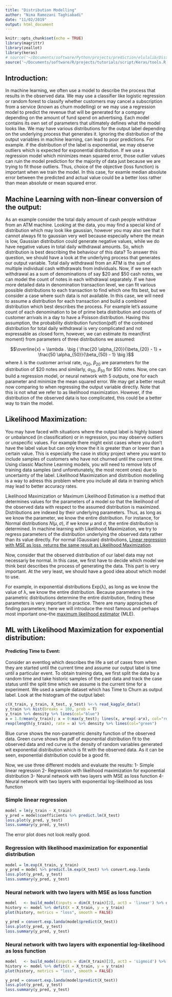 ```yaml
---
title: "Distribution Modelling"
author: "Nima Ramezani Taghiabadi"
date: "11/02/2019"
output: html_document
---
```


```r
knitr::opts_chunk$set(echo = TRUE)
library(magrittr)
library(zeallot)
library(keras)
# source('~/Documents/software/Python/projects/prediction/elulalib/DistributionModels/R_test/tools.R')
source('~/Documents/software/R/projects/tutorials/script/Keras/tools.R')
```

## Introduction:

In machine learning, we often use a model to describe the process that results in the observed data. We may use a classifier like logistic regression or random forest to classify whether customers may cancel a subscription from a service (known as churn modelling) or we may use a regression model to predict the revenue that will be generated for a company depending on the amount of fund spend on advertising. Each model contains its own set of parameters that ultimately defines what the model looks like.
We may have various distributions for the output label depending on the underlying process that generates it. Ignoring the distribution of the output variables in machine learning, can lead to poor predictions. For example. if the distribution of the label is exponential, we may observe outliers which is expected for exponential distribution. If we use a regression model which minimizes mean squared error, those outlier values can ruin the model prediction for the majority of data just because we are trying to fit those outliers. Thus, choice of the objective (loss function) is important when we train the model. In this case, for examle median absolute error between the predicted and actual value could be a better loss rather than mean absolute or mean squared error.

## Machine Learning with non-linear conversion of the output:

As an example consider the total daily amount of cash people withdraw from an ATM machine. Looking at the data, you may find a special kind of distribution which may look like gaussian, however you may also see that it cannot always fit to gaussian very well because especially where the mean is low, Gaussian distribution could generate negative values, while we do have negative values in total daily withdrawal amounts.
So, which distribution is best describing the behaviour of this data? To answer this question, we should have a look at the underlying process that generates our output variable.
Total daily withdrawal from an ATM is the sum of multiple individual cash withdrawals from individuals. Now, if we see each withdrawal as a sum of denominations of say \$20 and \$50 cash notes, we can model the count of notes in each withdrawal separately. If we have more detailed data in denomination transaction level, we can fit various possible distributions to each transaction to find which one fits best, but we consider a case where such data is not available.
In this case, we will need to assume a distribution for each transaction and build a combined distribution which best describes the process.
For example let's assume count of each denomination to be of prime beta distribution and counts of customer arrivals in a day to have a Poisson distribution. 
Having this assumption, the probability distribution function(pdf) of the combined distribution for total daily withdrawal is very complicated and not expressable as closed form, however, we can estimate its mean(first moment) from parameters of three distributions we assumed:

$$\overline{x} = \lambda . \big ( \frac{20 \alpha_{20}}{\beta_{20} - 1} + \frac{50 \alpha_{50}}{\beta_{50} - 1} \big )$$
where $\lambda$ is the customer arrival rate, $\alpha_{20}$, $\beta_{20}$ are parameters for the distribution of \$20 notes and similarly, $\alpha_{50}$, $\beta_{50}$ for \$50 notes.
Now, one can build a regression model, or neural network with 5 outputs, one for each parameter and minimize the mean squared error.
We may get a better result now comparing to when regressing the output variable directly.
Note that this is not what we refer to as likelihood maximization. However, if the distribution of the observed data is too complicated, this could be a better way to train the model.

## Likelihood Maximization:
You may have faced with situations where the output label is highly biased or unbalanced (in classification) or in regression, you may observe outliers or unspecific values. For example there might exist cases where you don't have the label value but can only know the it is greater than or lower than a certain value. This is especially the case in sticky project where you want to include samples of customers who have not churned until the current time. Using classic Machine Learning models, you will need to remove lots of training data samples (and unforetunately, the most recent ones) due to uncertainty of the label.
Likelihood Maximization and distribution modelling is a way to adress this problem where you include all data in training which may lead to better accuracy rates.

Likelihood Maximization or Maximum Likelihood Estimation is a method that determines values for the parameters of a model so that the likelihood of the observed data with respect to the assumed distribution is maximized. Distributions are indexed by their underlying parameters. Thus, as long as we know the parameter, we know the entire distribution. For instance, for Normal distributions $N(μ,σ)$, if we know $μ$ and $σ$, the entire distribution is determined. In machine learning with Likelihood Maximization, we try to regress parameters of the distribution underlying the observed data rather than its value directly. For normal (Gaussian) distributions, 
[Linear regression with MSE as loss, returns the same result as Likelihood Maximization](https://www.cs.princeton.edu/courses/archive/fall18/cos324/files/mle-regression.pdf).

Now, consider that the observed distribution of our label data may not necessariy be normal. 
In this case, we first have to decide which model we think best describes the process of generating the data. This part is very important. At the very least, we should have a good idea about which model to use. 

For example, in exponential distributions Exp(λ), as long as we know the value of λ, we know the entire distribution. 
Because parameters in the parametric distributions determine the entire distribution, finding these parameters is very important in practice. There are many approaches of finding parameters; here we will introduce the most famous and perhaps most important one–the [maximum likelihood estimator](http://faculty.washington.edu/yenchic/17Sp_403/Lec3_MLE_MSE.pdf) (MLE).


## ML with Likelihood Maximization for exponential distribution:
#### Predicting Time to Event:

Consider an eventlog which describes the life a set of cases from when they are started until the current time and assume our
output label is time until a particular event. To obtain training data, we first split the data by a random time and take historic samples of the past data and track the case status until the split time which we assume is the current time for a experiment.
We used a sample dataset which has Time to Churn as output label. Look at the histogram of the output label:

```r
c(X_train, y_train, X_test, y_test) %<-% read_kaggle_data()
y_train %>% hist(breaks = 100, prob = T)
y_train %>% density %>% lines(col="blue")
a = 1.0/mean(y_train); x = 0:max(y_test); lines(x, a*exp(-a*x), col="red")
rexp(length(y_train), rate = a) %>% density %>% lines(col="green")
```

Blue curve shows the non-parametric density function of the observed data. Green curve shows the pdf of exponential distribution fit to the observed data and red curve is the density of random variables generated wit exponential distribution which is fit with the observed data.
As it can be seen, exponential distribution could be a good fit. 


Now, we use three different models and evaluate the results:
1- Simple linear regression 
2- Regression with likelihood maximization for exponential distribution
3- Neural network with two layers with MSE as loss function
4- Neural network with two layers with exponential log-likelihood as loss function

### Simple linear regression

```r
model = lm(y_train ~ X_train)
y_pred = model$coefficients %>% predict.lm(X_test)
loss.plot(y_pred, y_test)
loss.summary(y_pred, y_test)
```

The error plot does not look really good. 

### Regression with likelihood maximization for exponential distribution

```r
model = lm.exp(X_train, y_train)
y_pred = model %>% predict.lm.exp(X_test) %>% convert.exp.landa
loss.plot(y_pred, y_test)
loss.summary(y_pred, y_test)
```

### Neural network with two layers with MSE as loss function
```r
model   <- build_model(inputs = dim(X_train)[2], act3 = 'linear') %>% decompile(loss = 'mse')
history <- model %>% defit(X = X_train, y = y_train)
plot(history, metrics = "loss", smooth = FALSE)

y_pred = convert.exp.landa(model$predict(X_test))
loss.plot(y_pred, y_test)
loss.summary(y_pred, y_test)
```

### Neural network with two layers with exponential log-likelihood as loss function
```r
model   <- build_model(inputs = dim(X_train)[2], act3 = 'sigmoid') %>% decompile(loss = loss.exp.landa)
history <- model %>% defit(X = X_train, y = y_train)
plot(history, metrics = "loss", smooth = FALSE)

y_pred = convert.exp.landa(model$predict(X_test))
loss.plot(y_pred, y_test)
loss.summary(y_pred, y_test)
```
